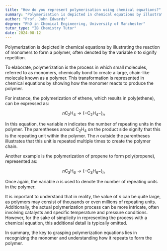 ```yaml
---
title: "How do you represent polymerisation using chemical equations?"
summary: "Polymerisation is depicted in chemical equations by illustrating the reaction of monomers to form polymers, typically using 'n' to signify the repetition of the monomer units."
author: "Prof. John Edwards"
degree: "PhD in Chemical Engineering, University of Manchester"
tutor_type: "IB Chemistry Tutor"
date: 2024-08-12
---
```


Polymerization is depicted in chemical equations by illustrating the reaction of monomers to form a polymer, often denoted by the variable $n$ to signify repetition.

To elaborate, polymerization is the process in which small molecules, referred to as monomers, chemically bond to create a large, chain-like molecule known as a polymer. This transformation is represented in chemical equations by showing how the monomer reacts to produce the polymer.

For instance, the polymerization of ethene, which results in poly(ethene), can be expressed as:

$$
n \text{C}_2\text{H}_4 \rightarrow (-\text{C}_2\text{H}_4-)_{n}
$$

In this equation, the variable $n$ indicates the number of repeating units in the polymer. The parentheses around $\text{C}_2\text{H}_4$ on the product side signify that this is the repeating unit within the polymer. The $n$ outside the parentheses illustrates that this unit is repeated multiple times to create the polymer chain.

Another example is the polymerization of propene to form poly(propene), represented as:

$$
n \text{C}_3\text{H}_6 \rightarrow (-\text{C}_3\text{H}_6-)_{n}
$$

Once again, the variable $n$ is used to denote the number of repeating units in the polymer.

It is important to understand that in reality, the value of $n$ can be quite large, as polymers may consist of thousands or even millions of repeating units. Additionally, the actual polymerization process can be more intricate, often involving catalysts and specific temperature and pressure conditions. However, for the sake of simplicity in representing the process with a chemical equation, this additional detail is typically omitted.

In summary, the key to grasping polymerization equations lies in recognizing the monomer and understanding how it repeats to form the polymer.
    